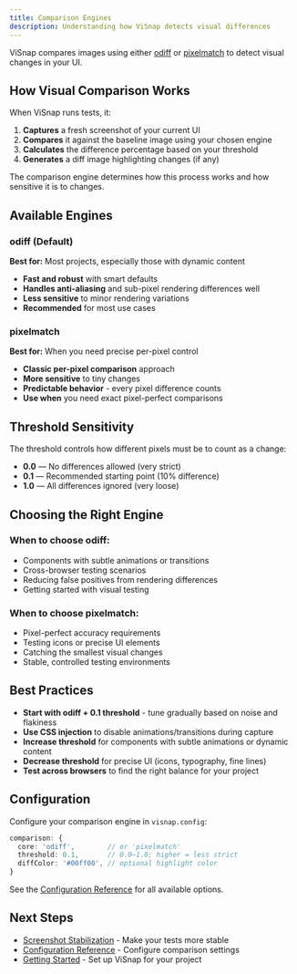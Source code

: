 ```yaml
---
title: Comparison Engines
description: Understanding how ViSnap detects visual differences
---
```


ViSnap compares images using either [odiff](https://github.com/dmtrKovalenko/odiff) or [pixelmatch](https://github.com/mapbox/pixelmatch) to detect visual changes in your UI.

## How Visual Comparison Works

When ViSnap runs tests, it:

1. **Captures** a fresh screenshot of your current UI
2. **Compares** it against the baseline image using your chosen engine
3. **Calculates** the difference percentage based on your threshold
4. **Generates** a diff image highlighting changes (if any)

The comparison engine determines how this process works and how sensitive it is to changes.

## Available Engines

### odiff (Default)

**Best for:** Most projects, especially those with dynamic content

- **Fast and robust** with smart defaults
- **Handles anti-aliasing** and sub-pixel rendering differences well
- **Less sensitive** to minor rendering variations
- **Recommended** for most use cases

### pixelmatch

**Best for:** When you need precise per-pixel control

- **Classic per-pixel comparison** approach
- **More sensitive** to tiny changes
- **Predictable behavior** - every pixel difference counts
- **Use when** you need exact pixel-perfect comparisons

## Threshold Sensitivity

The threshold controls how different pixels must be to count as a change:

- **0.0** — No differences allowed (very strict)
- **0.1** — Recommended starting point (10% difference)
- **1.0** — All differences ignored (very loose)

## Choosing the Right Engine

### When to choose odiff:
- Components with subtle animations or transitions
- Cross-browser testing scenarios
- Reducing false positives from rendering differences
- Getting started with visual testing

### When to choose pixelmatch:
- Pixel-perfect accuracy requirements
- Testing icons or precise UI elements
- Catching the smallest visual changes
- Stable, controlled testing environments

## Best Practices

- **Start with odiff + 0.1 threshold** - tune gradually based on noise and flakiness
- **Use CSS injection** to disable animations/transitions during capture
- **Increase threshold** for components with subtle animations or dynamic content
- **Decrease threshold** for precise UI (icons, typography, fine lines)
- **Test across browsers** to find the right balance for your project

## Configuration

Configure your comparison engine in `visnap.config`:

```ts
comparison: {
  core: 'odiff',        // or 'pixelmatch'
  threshold: 0.1,       // 0.0–1.0; higher = less strict
  diffColor: '#00ff00', // optional highlight color
}
```

See the [Configuration Reference](/docs/reference/configuration) for all available options.

## Next Steps

- [Screenshot Stabilization](/docs/guides/screenshot-stabilization) - Make your tests more stable
- [Configuration Reference](/docs/reference/configuration) - Configure comparison settings
- [Getting Started](/docs/getting-started) - Set up ViSnap for your project
